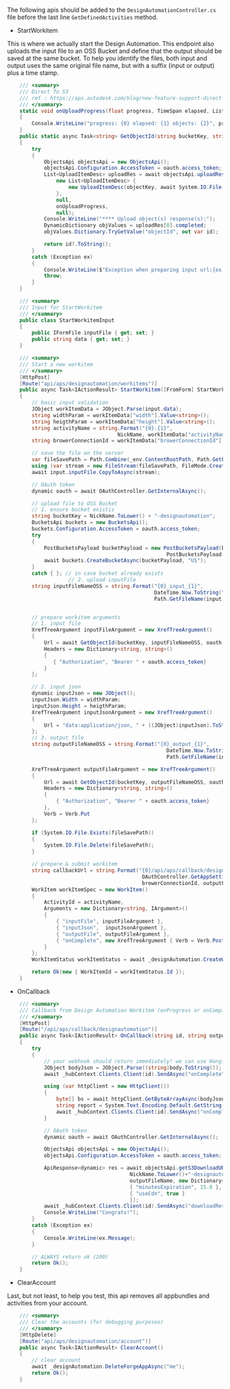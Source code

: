 The following apis should be added to the `DesignAutomationController.cs` file before the last line `GetDefinedActivities` method.

- StartWorkitem

This is where we actually start the Design Automation. This endpoint also uploads the input file to an OSS Bucket and define that the output should be saved at the same bucket. To help you identify the files, both input and output uses the same original file name, but with a suffix (input or output) plus a time stamp.

```cs
    /// <summary>
    /// Direct To S3
    /// ref : https://aps.autodesk.com/blog/new-feature-support-direct-s3-migration-inputoutput-files-design-automation
    /// </summary>
    static void onUploadProgress(float progress, TimeSpan elapsed, List<UploadItemDesc> objects)
    {
        Console.WriteLine("progress: {0} elapsed: {1} objects: {2}", progress, elapsed, string.Join(", ", objects));
    }
    public static async Task<string> GetObjectId(string bucketKey, string objectKey, dynamic oauth, string fileSavePath)
    {
        try
        {
            ObjectsApi objectsApi = new ObjectsApi();
            objectsApi.Configuration.AccessToken = oauth.access_token;
            List<UploadItemDesc> uploadRes = await objectsApi.uploadResources(bucketKey,
                new List<UploadItemDesc> {
                    new UploadItemDesc(objectKey, await System.IO.File.ReadAllBytesAsync(fileSavePath))
                },
                null,
                onUploadProgress,
                null);
            Console.WriteLine("**** Upload object(s) response(s):");
            DynamicDictionary objValues = uploadRes[0].completed;
            objValues.Dictionary.TryGetValue("objectId", out var id);

            return id?.ToString();
        }
        catch (Exception ex)
        {
            Console.WriteLine($"Exception when preparing input url:{ex.Message}");
            throw;
        }
    }

    /// <summary>
    /// Input for StartWorkitem
    /// </summary>
    public class StartWorkitemInput
    {
        public IFormFile inputFile { get; set; }
        public string data { get; set; }
    }

    /// <summary>
    /// Start a new workitem
    /// </summary>
    [HttpPost]
    [Route("api/aps/designautomation/workitems")]
    public async Task<IActionResult> StartWorkitem([FromForm] StartWorkitemInput input)
    {
        // basic input validation
        JObject workItemData = JObject.Parse(input.data);
        string widthParam = workItemData["width"].Value<string>();
        string heigthParam = workItemData["height"].Value<string>();
        string activityName = string.Format("{0}.{1}",
                                    NickName, workItemData["activityName"].Value<string>());
        string browerConnectionId = workItemData["browerConnectionId"].Value<string>();

        // save the file on the server
        var fileSavePath = Path.Combine(_env.ContentRootPath, Path.GetFileName(input.inputFile.FileName));
        using (var stream = new FileStream(fileSavePath, FileMode.Create))
        await input.inputFile.CopyToAsync(stream);

        // OAuth token
        dynamic oauth = await OAuthController.GetInternalAsync();

        // upload file to OSS Bucket
        // 1. ensure bucket existis
        string bucketKey = NickName.ToLower() + "-designautomation";
        BucketsApi buckets = new BucketsApi();
        buckets.Configuration.AccessToken = oauth.access_token;
        try
        {
            PostBucketsPayload bucketPayload = new PostBucketsPayload(bucketKey, null,
                                                    PostBucketsPayload.PolicyKeyEnum.Transient);
            await buckets.CreateBucketAsync(bucketPayload, "US");
        }
        catch { }; // in case bucket already exists
                    // 2. upload inputFile
        string inputFileNameOSS = string.Format("{0}_input_{1}",
                                                DateTime.Now.ToString("yyyyMMddhhmmss"),
                                                Path.GetFileName(input.inputFile.FileName));// avoid overriding


        // prepare workitem arguments
        // 1. input file
        XrefTreeArgument inputFileArgument = new XrefTreeArgument()
        {
            Url = await GetObjectId(bucketKey, inputFileNameOSS, oauth, fileSavePath),
            Headers = new Dictionary<string, string>()
            {
               { "Authorization", "Bearer " + oauth.access_token}
            }
        };

        // 2. input json
        dynamic inputJson = new JObject();
        inputJson.Width = widthParam;
        inputJson.Height = heigthParam;
        XrefTreeArgument inputJsonArgument = new XrefTreeArgument()
        {
            Url = "data:application/json, " + ((JObject)inputJson).ToString(Formatting.None).Replace("\"", "'")
        };
        // 3. output file
        string outputFileNameOSS = string.Format("{0}_output_{1}",
                                                    DateTime.Now.ToString("yyyyMMddhhmmss"),
                                                    Path.GetFileName(input.inputFile.FileName)); // avoid overriding

        XrefTreeArgument outputFileArgument = new XrefTreeArgument()
        {
            Url = await GetObjectId(bucketKey, outputFileNameOSS, oauth, fileSavePath),
            Headers = new Dictionary<string, string>()
            {
                { "Authorization", "Bearer " + oauth.access_token}
            },
            Verb = Verb.Put
        };

        if (System.IO.File.Exists(fileSavePath))
        {
            System.IO.File.Delete(fileSavePath);
        }

        // prepare & submit workitem
        string callbackUrl = string.Format("{0}/api/aps/callback/designautomation?id={1}&outputFileName={2}",
                                            OAuthController.GetAppSetting("APS_WEBHOOK_URL"),
                                            browerConnectionId, outputFileNameOSS);
        WorkItem workItemSpec = new WorkItem()
        {
            ActivityId = activityName,
            Arguments = new Dictionary<string, IArgument>()
            {
                { "inputFile", inputFileArgument },
                { "inputJson",  inputJsonArgument },
                { "outputFile", outputFileArgument },
                { "onComplete", new XrefTreeArgument { Verb = Verb.Post, Url = callbackUrl } }
            }
        };
        WorkItemStatus workItemStatus = await _designAutomation.CreateWorkItemAsync(workItemSpec);

        return Ok(new { WorkItemId = workItemStatus.Id });
    }
```

- OnCallback

```cs
    /// <summary>
    /// Callback from Design Automation Workitem (onProgress or onComplete)
    /// </summary>
    [HttpPost]
    [Route("/api/aps/callback/designautomation")]
    public async Task<IActionResult> OnCallback(string id, string outputFileName, [FromBody] dynamic body)
    {
        try
        {
            // your webhook should return immediately! we can use Hangfire to schedule a job
            JObject bodyJson = JObject.Parse((string)body.ToString());
            await _hubContext.Clients.Client(id).SendAsync("onComplete", bodyJson.ToString());

            using (var httpClient = new HttpClient())
            {
                byte[] bs = await httpClient.GetByteArrayAsync(bodyJson["reportUrl"]?.Value<string>());
                string report = System.Text.Encoding.Default.GetString(bs);
                await _hubContext.Clients.Client(id).SendAsync("onComplete", report);
            }

            // OAuth token
            dynamic oauth = await OAuthController.GetInternalAsync();

            ObjectsApi objectsApi = new ObjectsApi();
            objectsApi.Configuration.AccessToken = oauth.access_token;

            ApiResponse<dynamic> res = await objectsApi.getS3DownloadURLAsyncWithHttpInfo(
                                        NickName.ToLower()+"-designautomation",
                                        outputFileName, new Dictionary<string, object> {
                                        { "minutesExpiration", 15.0 },
                                        { "useCdn", true }
                                        });
            await _hubContext.Clients.Client(id).SendAsync("downloadResult", (string)(res.Data.url));
            Console.WriteLine("Congrats!");
        }
        catch (Exception ex)
        {
            Console.WriteLine(ex.Message);
        }

        // ALWAYS return ok (200)
        return Ok();
    }
```

- ClearAccount

Last, but not least, to help you test, this api removes all appbundles and activities from your account.

```cs
    /// <summary>
    /// Clear the accounts (for debugging purposes)
    /// </summary>
    [HttpDelete]
    [Route("api/aps/designautomation/account")]
    public async Task<IActionResult> ClearAccount()
    {
        // clear account
        await _designAutomation.DeleteForgeAppAsync("me");
        return Ok();
    }
```
